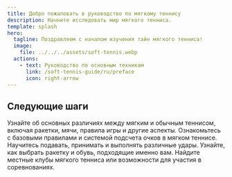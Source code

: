 ```yaml
---
title: Добро пожаловать в руководство по мягкому теннису
description: Начните исследовать мир мягкого тенниса.
template: splash
hero:
  tagline: Поздравляем с началом изучения тайн мягкого тенниса!
  image:
    file: ../../../assets/soft-tennis.webp
  actions:
    - text: Руководство по основным техникам
      link: /soft-tennis-guide/ru/preface
      icon: right-arrow
---
```



## Следующие шаги

<CardGrid stagger>
	<a href="/soft-tennis-guide/ru/introduction/soft-vs-hard-tennis/" style="text-decoration: none; color: inherit;">
		<Card 
			title="Что такое мягкий теннис?" 
			icon="open-book" 
			href="/soft-tennis-guide/ru/introduction/soft-vs-hard-tennis/"
		>
			Узнайте об основных различиях между мягким и обычным теннисом, включая ракетки, мячи, правила игры и другие аспекты.
		</Card>
	</a>
	<a href="/soft-tennis-guide/ru/basics/rules" style="text-decoration: none; color: inherit;">
		<Card title="Изучите основные правила" icon="open-book">
			Ознакомьтесь с базовыми правилами и системой подсчета очков в мягком теннисе.
		</Card>
	</a>
	<a href="/soft-tennis-guide/ru/basics/scores" style="text-decoration: none; color: inherit;">
		<Card title="Освойте базовые техники" icon="pencil">
			Научитесь подавать, принимать и выполнять различные удары.
		</Card>
	</a>
	<a href="/soft-tennis-guide/ru/appendix/recommended-resources" style="text-decoration: none; color: inherit;">
		<Card title="Выберите подходящее снаряжение" icon="setting">
			Узнайте, как выбрать ракетку и обувь, подходящие именно вам.
		</Card>
	</a>
	<a href="/soft-tennis-guide/ru/appendix/recommended-resources" style="text-decoration: none; color: inherit;">
		<Card title="Участвуйте в соревнованиях" icon="add-document">
			Найдите местные клубы мягкого тенниса или возможности для участия в соревнованиях.
		</Card>
	</a>
</CardGrid>
